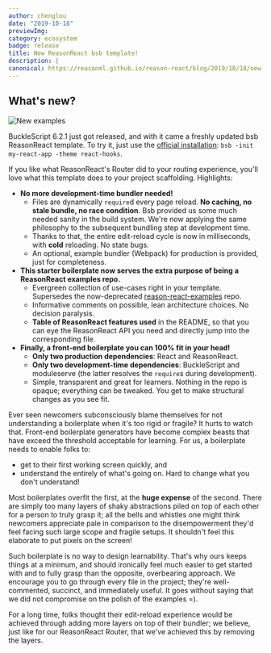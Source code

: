 ```yaml
---
author: chenglou
date: "2019-10-18" 
previewImg:
category: ecosystem
badge: release
title: New ReasonReact bsb template!
description: |
canonical: https://reasonml.github.io/reason-react/blog/2019/10/18/new-bsb-template
---
```


## What's new?

![New examples](/reason-react/img/new-bsb-template.png)

BuckleScript 6.2.1 just got released, and with it came a freshly updated bsb ReasonReact template. To try it, just use the [official installation](https://reasonml.github.io/reason-react/docs/en/installation#bucklescript): `bsb -init my-react-app -theme react-hooks`.

If you like what ReasonReact's Router did to your routing experience, you'll love what this template does to your project scaffolding. Highlights:

- **No more development-time bundler needed!**
  - Files are dynamically `require`d every page reload. **No caching, no stale bundle, no race condition**. Bsb provided us some much needed sanity in the build system. We're now applying the same philosophy to the subsequent bundling step at development time.
  - Thanks to that, the entire edit-reload cycle is now in milliseconds, with **cold** reloading. No state bugs.
  - An optional, example bundler (Webpack) for production is provided, just for completeness.
- **This starter boilerplate now serves the extra purpose of being a ReasonReact examples repo.**
  - Evergreen collection of use-cases right in your template. Supersedes the now-deprecated [reason-react-examples](https://github.com/reasonml-old/reason-react-example) repo.
  - Informative comments on possible, lean architecture choices. No decision paralysis.
  - **Table of ReasonReact features used** in the README, so that you can eye the ReasonReact API you need and directly jump into the corresponding file.
- **Finally, a front-end boilerplate you can 100% fit in your head!**
  - **Only two production dependencies**: React and ReasonReact.
  - **Only two development-time dependencies**: BuckleScript and moduleserve (the latter resolves the `require`s during development).
  - Simple, transparent and great for learners. Nothing in the repo is opaque; everything can be tweaked. You get to make structural changes as you see fit.

Ever seen newcomers subconsciously blame themselves for not understanding a boilerplate when it's too rigid or fragile? It hurts to watch that. Front-end boilerplate generators have become complex beasts that have exceed the threshold acceptable for learning. For us, a boilerplate needs to enable folks to:

- get to their first working screen quickly, and
- understand the entirely of what's going on. Hard to change what you don't understand!

Most boilerplates overfit the first, at the **huge expense** of the second. There are simply too many layers of shaky abstractions piled on top of each other for a person to truly grasp it; all the bells and whistles one might think newcomers appreciate pale in comparison to the disempowerment they'd feel facing such large scope and fragile setups. It shouldn't feel this elaborate to put pixels on the screen!

Such boilerplate is no way to design learnability. That's why ours keeps things at a minimum, and should ironically feel much easier to get started with and to fully grasp than the opposite, overbearing approach. We encourage you to go through every file in the project; they're well-commented, succinct, and immediately useful. It goes without saying that we did not compromise on the polish of the examples =).

For a long time, folks thought their edit-reload experience would be achieved through adding more layers on top of their bundler; we believe, just like for our ReasonReact Router, that we've achieved this by removing the layers.
